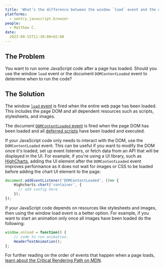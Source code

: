 ```yaml
---
title: 'What’s the difference between the window `load` event and the document `DOMContentLoaded` event?'
platforms: 
  - sentry.javascript.browser
people: 
  - Matthew C.
date: 
  2023-09-15T11:30:00+02:00
---
```


## The Problem

You want to run some JavaScript code after a page has loaded. Should you use the window `load` event or the document `DOMContentLoaded` event to determine when to run the code?

## The Solution

The window [`load` event](https://developer.mozilla.org/en-US/docs/Web/API/Window/load_event) is fired when the entire web page has been loaded. This includes the page DOM and all dependent resources such as scripts, stylesheets, and images.

The document [`DOMContentLoaded` event](https://developer.mozilla.org/en-US/docs/Web/API/Document/DOMContentLoaded_event) is fired when the page DOM has been loaded and all [deferred scripts](https://developer.mozilla.org/en-US/docs/Web/HTML/Element/script#:~:text=its%20valid%20arguments.-,defer,-This%20Boolean%20attribute) have been loaded and executed.

If your JavaScript code only needs to interact with the DOM, use the `DOMContentLoaded` event. This can be useful if you want to modify the DOM once it's loaded, set up event listeners, or fetch data from an API that will be displayed in the UI. For example, if you're using a UI library, such as [HighCharts](https://www.highcharts.com/), adding the UI element after the `DOMContentLoaded` event improves performance as it does not wait for images or CSS to be loaded before adding the chart UI element to the page:

```js
document.addEventListener('DOMContentLoaded', ()=> {
    Highcharts.chart('container', {
      // add config here
    });
});
```

If your JavaScript code depends on resources like stylesheets and images, then using the window load event is a better option. For example, if you want to start an animation only once all images have been loaded do the following:

```js
window.onload = function() {
    // code to run animation.
    HeaderTextAnimation();
};
```

For further reading on the order of events that happen when a page loads, [learn about the Critical Rendering Path on MDN](https://developer.mozilla.org/en-US/docs/Web/Performance/Critical_rendering_path).
